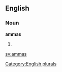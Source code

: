 ==English==

===Noun===
'''ammas'''

# {{plural of|[[amma]]}}

[[Category:English plurals]]

[[sv:ammas]]